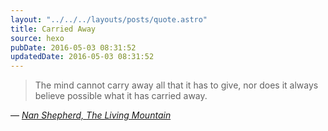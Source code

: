 ```yaml
---
layout: "../../../layouts/posts/quote.astro"
title: Carried Away
source: hexo
pubDate: 2016-05-03 08:31:52
updatedDate: 2016-05-03 08:31:52
---
```


> The mind cannot carry away all that it has to give, nor does it always believe possible what it has carried away.

— <cite>[Nan Shepherd, _The Living Mountain_](https://www.goodreads.com/book/show/25773742-the-living-mountain)</cite>
